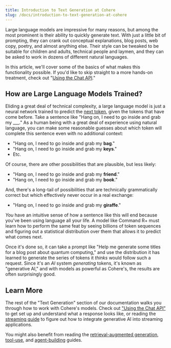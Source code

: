 ```yaml
---
title: Introduction to Text Generation at Cohere
slug: /docs/introduction-to-text-generation-at-cohere
---
```


Large language models are impressive for many reasons, but among the most prominent is their ability to quickly generate text. With just a little bit of prompting, they can crank out conceptual explanations, blog posts, web copy, poetry, and almost anything else. Their style can be tweaked to be suitable for children and adults, technical people and laymen, and they can be asked to work in dozens of different natural languages.

In this article, we'll cover some of the basics of what makes this functionality possible. If you'd like to skip straight to a more hands-on treatment, check out "[Using the Chat API](/docs/chat-api)."

## How are Large Language Models Trained?

Eliding a great deal of technical complexity, a large language model is just a neural network trained to predict the [next token](/docs/tokens-and-tokenizers#what-is-a-token), given the tokens that have come before. Take a sentence like "Hang on, I need to go inside and grab my \_\_\_." As a human being with a great deal of experience using natural language, you can make some reasonable guesses about which token will complete this sentence even with no additional context:

- "Hang on, I need to go inside and grab my **bag**."
- "Hang on, I need to go inside and grab my **keys**."
- Etc.

Of course, there are other possibilities that are plausible, but less likely:

- "Hang on, I need to go inside and grab my **friend**."
- "Hang on, I need to go inside and grab my **book**."

And, there's a long-tail of possibilities that are technically grammatically correct but which effectively never occur in a real exchange:

- "Hang on, I need to go inside and grab my **giraffe**."

_You_ have an intuitive sense of how a sentence like this will end because you've been using language all your life. A model like Command R+ must learn how to perform the same feat by seeing billions of token sequences and figuring out a statistical distribution over them that allows it to predict what comes next.

Once it's done so, it can take a prompt like "Help me generate some titles for a blog post about quantum computing," and use the distribution it has learned to generate the series of tokens it _thinks_ would follow such a request. Since it's an _AI_ system _generating_ tokens, it's known as "generative AI," and with models as powerful as Cohere's, the results are often surprisingly good.

## Learn More

The rest of the "Text Generation" section of our documentation walks you through how to work with Cohere's models. Check out ["Using the Chat API"](/docs/chat-api) to get set up and understand what a response looks like, or reading the [streaming guide](/docs/streaming) to figure out how to integrate generative AI into streaming applications.

You might also benefit from reading the [retrieval-augmented generation](/docs/retrieval-augmented-generation-rag), [tool-use](/docs/tool-use), and [agent-building](/docs/multi-step-tool-use) guides.
